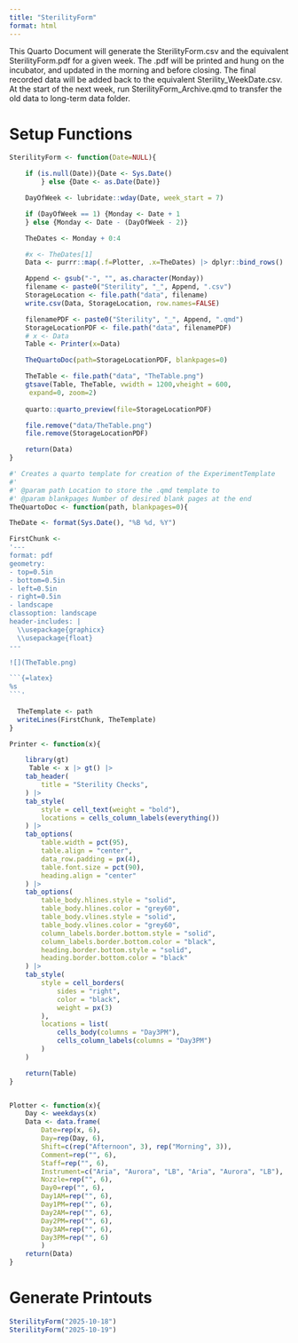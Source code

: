 ```yaml
---
title: "SterilityForm"
format: html
---
```


This Quarto Document will generate the SterilityForm.csv and the equivalent SterilityForm.pdf for a given week. 
The .pdf will be printed and hung on the incubator, and updated in the morning and before closing. The final recorded data will be added back to the equivalent Sterility_WeekDate.csv. At the start of the next week, run SterilityForm_Archive.qmd to transfer the old data to long-term data folder. 

# Setup Functions

```r

SterilityForm <- function(Date=NULL){

    if (is.null(Date)){Date <- Sys.Date()
        } else {Date <- as.Date(Date)}

    DayOfWeek <- lubridate::wday(Date, week_start = 7)

    if (DayOfWeek == 1) {Monday <- Date + 1
    } else {Monday <- Date - (DayOfWeek - 2)}

    TheDates <- Monday + 0:4

    #x <- TheDates[1]
    Data <- purrr::map(.f=Plotter, .x=TheDates) |> dplyr::bind_rows()

    Append <- gsub("-", "", as.character(Monday))
    filename <- paste0("Sterility", "_", Append, ".csv")
    StorageLocation <- file.path("data", filename)
    write.csv(Data, StorageLocation, row.names=FALSE)

    filenamePDF <- paste0("Sterility", "_", Append, ".qmd")
    StorageLocationPDF <- file.path("data", filenamePDF)
    # x <- Data
    Table <- Printer(x=Data)

    TheQuartoDoc(path=StorageLocationPDF, blankpages=0)

    TheTable <- file.path("data", "TheTable.png")
    gtsave(Table, TheTable, vwidth = 1200,vheight = 600,
     expand=0, zoom=2)
    
    quarto::quarto_preview(file=StorageLocationPDF)

    file.remove("data/TheTable.png")
    file.remove(StorageLocationPDF)

    return(Data)
}

#' Creates a quarto template for creation of the ExperimentTemplate
#' 
#' @param path Location to store the .qmd template to
#' @param blankpages Number of desired blank pages at the end
TheQuartoDoc <- function(path, blankpages=0){

TheDate <- format(Sys.Date(), "%B %d, %Y")

FirstChunk <- 
'---
format: pdf
geometry: 
- top=0.5in
- bottom=0.5in  
- left=0.5in
- right=0.5in
- landscape
classoption: landscape
header-includes: |
  \\usepackage{graphicx}
  \\usepackage{float}
---

![](TheTable.png)

```{=latex}
%s
```'
  
  TheTemplate <- path
  writeLines(FirstChunk, TheTemplate)
}

Printer <- function(x){

    library(gt)
     Table <- x |> gt() |>
    tab_header(
        title = "Sterility Checks",
    ) |>
    tab_style(
        style = cell_text(weight = "bold"),
        locations = cells_column_labels(everything())
    ) |>
    tab_options(
        table.width = pct(95),
        table.align = "center",
        data_row.padding = px(4),
        table.font.size = pct(90),
        heading.align = "center"
    ) |>
    tab_options(
        table_body.hlines.style = "solid",
        table_body.hlines.color = "grey60",
        table_body.vlines.style = "solid", 
        table_body.vlines.color = "grey60",
        column_labels.border.bottom.style = "solid",
        column_labels.border.bottom.color = "black",
        heading.border.bottom.style = "solid",
        heading.border.bottom.color = "black"
    ) |>
    tab_style(
        style = cell_borders(
            sides = "right",
            color = "black",
            weight = px(3)
        ),
        locations = list(
            cells_body(columns = "Day3PM"),
            cells_column_labels(columns = "Day3PM")
        )
    )

    return(Table)
}


Plotter <- function(x){
    Day <- weekdays(x)
    Data <- data.frame(
        Date=rep(x, 6),
        Day=rep(Day, 6),
        Shift=c(rep("Afternoon", 3), rep("Morning", 3)),
        Comment=rep("", 6),
        Staff=rep("", 6), 
        Instrument=c("Aria", "Aurora", "LB", "Aria", "Aurora", "LB"),
        Nozzle=rep("", 6),
        Day0=rep("", 6),
        Day1AM=rep("", 6),
        Day1PM=rep("", 6),
        Day2AM=rep("", 6),
        Day2PM=rep("", 6),
        Day3AM=rep("", 6),
        Day3PM=rep("", 6)
        )
    return(Data)
}
```

# Generate Printouts

```r
SterilityForm("2025-10-18")
SterilityForm("2025-10-19")
```

